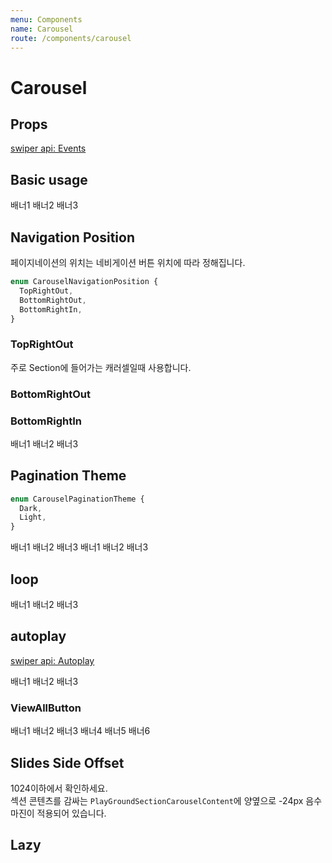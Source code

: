```yaml
---
menu: Components
name: Carousel
route: /components/carousel
---
```



# Carousel

## Props

[swiper api: Events](https://idangero.us/swiper/api/#events)

<PropsTable of={Carousel} />

## Basic usage

<Playground>
  <Carousel>
    <PlayGroundBanner backgroundColor={Colors.red100}>배너1</PlayGroundBanner>
    <PlayGroundBanner backgroundColor={Colors.red200}>배너2</PlayGroundBanner>
    <PlayGroundBanner backgroundColor={Colors.red300}>배너3</PlayGroundBanner>
  </Carousel>
</Playground>

## Navigation Position

페이지네이션의 위치는 네비게이션 버튼 위치에 따라 정해집니다.

```ts
enum CarouselNavigationPosition {
  TopRightOut,
  BottomRightOut,
  BottomRightIn,
}
```

### TopRightOut

주로 Section에 들어가는 캐러셀일때 사용합니다.

<Playground>
  <Section title="섹션 타이틀">
    <Carousel
      navigationPosition={CarouselNavigationPosition.TopRightOut}
      lgSlidesPerView={4}
      smSlidesPerView={2}
      pagination
    >
      <Card title="내 방 안의 자수공장! 재봉틀자수, 어렵지 않아요" coverImage={imageSrc} />
      <Card title="나만의 그림으로 내 삶을 채우다, 강한의 색연필 일러스트" coverImage={imageSrc} />
      <Card title="닮고 싶은, 담고 싶은 웹툰 원고 제작 기법" coverImage={imageSrc} />
      <Card title="내 방 안의 자수공장! 재봉틀자수, 어렵지 않아요" coverImage={imageSrc} />
      <Card title="나만의 그림으로 내 삶을 채우다, 강한의 색연필 일러스트" coverImage={imageSrc} />
      <Card title="닮고 싶은, 담고 싶은 웹툰 원고 제작 기법" coverImage={imageSrc} />
    </Carousel>
  </Section>
</Playground>

### BottomRightOut

<Playground>
  <Carousel
    navigationPosition={CarouselNavigationPosition.BottomRightOut}
    lgSlidesPerView={4}
    smSlidesPerView={2}
    pagination
  >
    <Card title="내 방 안의 자수공장! 재봉틀자수, 어렵지 않아요" coverImage={imageSrc} />
    <Card title="나만의 그림으로 내 삶을 채우다, 강한의 색연필 일러스트" coverImage={imageSrc} />
    <Card title="닮고 싶은, 담고 싶은 웹툰 원고 제작 기법" coverImage={imageSrc} />
    <Card title="내 방 안의 자수공장! 재봉틀자수, 어렵지 않아요" coverImage={imageSrc} />
    <Card title="나만의 그림으로 내 삶을 채우다, 강한의 색연필 일러스트" coverImage={imageSrc} />
    <Card title="닮고 싶은, 담고 싶은 웹툰 원고 제작 기법" coverImage={imageSrc} />
  </Carousel>
</Playground>

### BottomRightIn

<Playground>
  <Carousel
    navigationPosition={CarouselNavigationPosition.BottomRightIn}
    paginationTheme={CarouselPaginationTheme.Light}
    pagination
  >
    <PlayGroundBanner backgroundColor={Colors.red100}>배너1</PlayGroundBanner>
    <PlayGroundBanner backgroundColor={Colors.red200}>배너2</PlayGroundBanner>
    <PlayGroundBanner backgroundColor={Colors.red300}>배너3</PlayGroundBanner>
  </Carousel>
</Playground>

## Pagination Theme

```ts
enum CarouselPaginationTheme {
  Dark,
  Light,
}
```

<Playground>
  <Carousel
    navigationPosition={CarouselNavigationPosition.BottomRightIn}
    paginationTheme={CarouselPaginationTheme.Dark}
    pagination
  >
    <PlayGroundBanner backgroundColor={Colors.red100}>배너1</PlayGroundBanner>
    <PlayGroundBanner backgroundColor={Colors.red200}>배너2</PlayGroundBanner>
    <PlayGroundBanner backgroundColor={Colors.red300}>배너3</PlayGroundBanner>
  </Carousel>
  <Carousel
    navigationPosition={CarouselNavigationPosition.BottomRightIn}
    paginationTheme={CarouselPaginationTheme.Light}
    pagination
  >
    <PlayGroundBanner backgroundColor={Colors.blue100}>배너1</PlayGroundBanner>
    <PlayGroundBanner backgroundColor={Colors.blue200}>배너2</PlayGroundBanner>
    <PlayGroundBanner backgroundColor={Colors.blue300}>배너3</PlayGroundBanner>
  </Carousel>
</Playground>

## loop

<Playground>
  <Carousel
    navigationPosition={CarouselNavigationPosition.BottomRightIn}
    paginationTheme={CarouselPaginationTheme.Light}
    loop
    pagination
  >
    <PlayGroundBanner backgroundColor={Colors.blue100}>배너1</PlayGroundBanner>
    <PlayGroundBanner backgroundColor={Colors.blue200}>배너2</PlayGroundBanner>
    <PlayGroundBanner backgroundColor={Colors.blue300}>배너3</PlayGroundBanner>
  </Carousel>
</Playground>

## autoplay

[swiper api: Autoplay](https://idangero.us/swiper/api/#autoplay)

<Playground>
  <Carousel
    navigationPosition={CarouselNavigationPosition.BottomRightIn}
    paginationTheme={CarouselPaginationTheme.Light}
    autoplay={{
      delay: 6000,
      disableOnInteraction: false,
    }}
    pagination
  >
    <PlayGroundBanner backgroundColor={Colors.blue100}>배너1</PlayGroundBanner>
    <PlayGroundBanner backgroundColor={Colors.blue200}>배너2</PlayGroundBanner>
    <PlayGroundBanner backgroundColor={Colors.blue300}>배너3</PlayGroundBanner>
  </Carousel>
</Playground>

### ViewAllButton

<Playground>
  <Section title="섹션 타이틀">
    <Carousel
      navigationPosition={CarouselNavigationPosition.TopRightOut}
      lgSlidesPerView={4}
      smSlidesPerView={2}
      pagination
    >
      <PlayGroundBanner backgroundColor={Colors.blue100}>배너1</PlayGroundBanner>
      <PlayGroundBanner backgroundColor={Colors.blue200}>배너2</PlayGroundBanner>
      <PlayGroundBanner backgroundColor={Colors.blue300}>배너3</PlayGroundBanner>
      <PlayGroundBanner backgroundColor={Colors.blue400}>배너4</PlayGroundBanner>
      <PlayGroundBanner backgroundColor={Colors.blue500}>배너5</PlayGroundBanner>
      <PlayGroundBanner backgroundColor={Colors.blue600}>배너6</PlayGroundBanner>
      <Carousel.ViewAllButton />
    </Carousel>
  </Section>
</Playground>

## Slides Side Offset

1024이하에서 확인하세요.  
섹션 콘텐츠를 감싸는 `PlayGroundSectionCarouselContent`에 양옆으로 -24px 음수 마진이 적용되어 있습니다.

<Playground>
  <Section title="섹션 타이틀">
    <PlayGroundSectionCarouselContent>
      <Carousel
        navigationPosition={CarouselNavigationPosition.TopRightOut}
        lgSlidesPerView={4}
        smSlidesPerView={2}
        smSlidesSideOffset={24}
        pagination
      >
        <Card title="내 방 안의 자수공장! 재봉틀자수, 어렵지 않아요" coverImage={imageSrc} />
        <Card title="나만의 그림으로 내 삶을 채우다, 강한의 색연필 일러스트" coverImage={imageSrc} />
        <Card title="닮고 싶은, 담고 싶은 웹툰 원고 제작 기법" coverImage={imageSrc} />
        <Card title="내 방 안의 자수공장! 재봉틀자수, 어렵지 않아요" coverImage={imageSrc} />
        <Card title="나만의 그림으로 내 삶을 채우다, 강한의 색연필 일러스트" coverImage={imageSrc} />
        <Card title="닮고 싶은, 담고 싶은 웹툰 원고 제작 기법" coverImage={imageSrc} />
      </Carousel>
    </PlayGroundSectionCarouselContent>
  </Section>
</Playground>

## Lazy

<Playground>
  <Carousel navigationPosition={CarouselNavigationPosition.TopRightOut} lgSlidesPerView={4} lazy pagination>
    <SwiperCard>
      <img data-src={imageSrc} className="swiper-lazy" />
      <PreloadImage className="swiper-lazy-preloader" />
    </SwiperCard>
    <SwiperCard>
      <img data-src={imageSrc} className="swiper-lazy" />
      <PreloadImage className="swiper-lazy-preloader" />
    </SwiperCard>
    <SwiperCard>
      <img data-src={imageSrc} className="swiper-lazy" />
      <PreloadImage className="swiper-lazy-preloader" />
    </SwiperCard>
    <SwiperCard>
      <img data-src={imageSrc} className="swiper-lazy" />
      <PreloadImage className="swiper-lazy-preloader" />
    </SwiperCard>
    <SwiperCard>
      <img data-src={imageSrc} className="swiper-lazy" />
      <PreloadImage className="swiper-lazy-preloader" />
    </SwiperCard>
    <SwiperCard>
      <img data-src={imageSrc} className="swiper-lazy" />
      <PreloadImage className="swiper-lazy-preloader" />
    </SwiperCard>
    <SwiperCard>
      <img data-src={imageSrc} className="swiper-lazy" />
      <PreloadImage className="swiper-lazy-preloader" />
    </SwiperCard>
    <SwiperCard>
      <img data-src={imageSrc} className="swiper-lazy" />
      <PreloadImage className="swiper-lazy-preloader" />
    </SwiperCard>
    <SwiperCard>
      <img data-src={imageSrc} className="swiper-lazy" />
      <PreloadImage className="swiper-lazy-preloader" />
    </SwiperCard>
  </Carousel>
</Playground>
